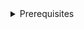 
<details>
<summary>Prerequisites</summary>

- Node 20 or higher
- A package manager such as NPM or PNPM
- <LinkOut href='https://www.npmjs.com/package/@interledger/open-payments'>
    Open Payments SDK
  </LinkOut>
- <LinkOut href='https://www.npmjs.com/package/tsx'>TSX</LinkOut>
  <p></p>
  <strong>Additional configuration</strong>

<Steps>
1. Add `"type": "module"` to `package.json`.
2. Add the following to `tsconfig.json`
    ```json
    {
      "compilerOptions": {
        "target": "ES2022",
        "module": "ES2022"
      }
    }
    ```
3. Import `createAuthenticatedClient` from the Open Payments SDK.
    <ChunkedSnippet
      source='https://raw.githubusercontent.com/interledger/open-payments-snippets/main/incoming-payment/incoming-payment-create.ts'
      chunk='1'
    />
4. Create an authenticated Open Payments client by providing the following properties:
    - `walletAddressURL` : your Open Payments-enabled wallet address that your client will use to authenticate itself to one or more authorization servers.
    - `privateKey` : the EdDSA-Ed25519 key or preferably the absolute or relative file path to the key that's bound to your wallet address. A public key signed with this private key must be made available as a public JWK document at `{walletAddressUrl}/jwks.json` url.
    - `keyId` : the identifier of the private key and the corresponding public key. 
    <ChunkedSnippet
      source='https://raw.githubusercontent.com/interledger/open-payments-snippets/main/grant/grant-outgoing-payment.ts'
      chunk='2'/>
</Steps>
</details>
